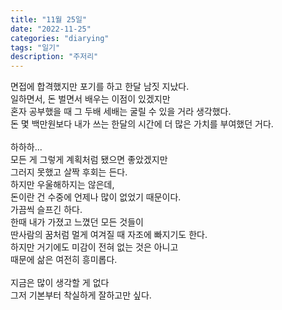 ```yaml
---
title: "11월 25일"
date: "2022-11-25"
categories: "diarying"
tags: "일기"
description: "주저리"
---
```


면접에 합격했지만 포기를 하고 한달 남짓 지났다.  
일하면서, 돈 벌면서 배우는 이점이 있겠지만  
혼자 공부했을 때 그 두배 세배는 굴릴 수 있을 거라 생각했다.  
돈 몇 백만원보다 내가 쓰는 한달의 시간에 더 많은 가치를 부여했던 거다.  
<br/>
하하하...  
모든 게 그렇게 계획처럼 됐으면 좋았겠지만  
그러지 못했고 살짝 후회는 든다.  
하지만 우울해하지는 않은데,  
돈이란 건 수중에 언제나 많이 없었기 때문이다.
<br/>
가끔씩 슬프긴 하다.  
한때 내가 가졌고 느꼈던 모든 것들이  
딴사람의 꿈처럼 멀게 여겨질 때 자조에 빠지기도 한다.  
하지만 거기에도 미감이 전혀 없는 것은 아니고  
때문에 삶은 여전히 흥미롭다.  
<br/>
지금은 많이 생각할 게 없다  
그저 기본부터 착실하게 잘하고만 싶다.  

